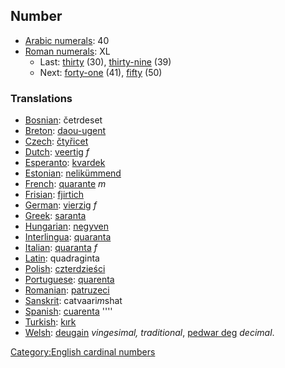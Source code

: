 ==Number==

*[[w:Arabic numerals|Arabic numerals]]: 40
*[[w:Roman numerals|Roman numerals]]: XL
**Last: [[thirty]] (30), [[thirty-nine]] (39)
**Next: [[forty-one]] (41), [[fifty]] (50)

===Translations===

*[[Bosnian]]: četrdeset
*[[Breton]]: [[daou-ugent]]
*[[Czech]]: [[čtyřicet]]
*[[Dutch]]: [[veertig]] ''f''
*[[Esperanto]]: [[kvardek]]
*[[Estonian]]: [[nelikümmend]]
*[[French]]: [[quarante]] ''m''
*[[Frisian]]: [[fjirtich]]
*[[German]]: [[vierzig]] ''f''
*[[Greek]]: [[saranta]]
*[[Hungarian]]: [[negyven]]
*[[Interlingua]]: [[quaranta]]
*[[Italian]]: [[quaranta]] ''f''
*[[Latin]]: quadraginta
*[[Polish]]: [[czterdzieści]]
*[[Portuguese]]: [[quarenta]]
*[[Romanian]]: [[patruzeci]]
*[[Sanskrit]]: catvaari''m''shat 
*[[Spanish]]: [[cuarenta]] ''''
*[[Turkish]]: [[kırk]]
*[[Welsh]]: [[deugain]] ''vingesimal, traditional'', [[pedwar deg]] ''decimal''.

[[Category:English cardinal numbers]]